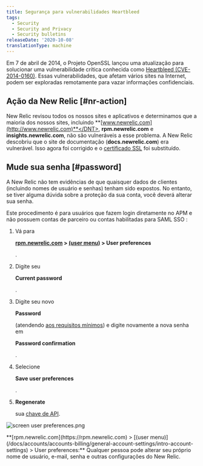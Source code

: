 ```yaml
---
title: Segurança para vulnerabilidades Heartbleed
tags:
  - Security
  - Security and Privacy
  - Security bulletins
releaseDate: '2020-10-08'
translationType: machine
---
```



Em 7 de abril de 2014, o Projeto OpenSSL lançou uma atualização para solucionar uma vulnerabilidade crítica conhecida como [Heartbleed (CVE-2014-0160)](http://heartbleed.com). Essas vulnerabilidades, que afetam vários sites na Internet, podem ser exploradas remotamente para vazar informações confidenciais.

## Ação da New Relic [#nr-action]

New Relic revisou todos os nossos sites e aplicativos e determinamos que a maioria dos nossos sites, incluindo <DNT>**[www.newrelic.com](http://www.newrelic.com)**</DNT>, <DNT>**rpm.newrelic.com**</DNT> e <DNT>**insights.newrelic.com**</DNT>, não são vulneráveis a esse problema. A New Relic descobriu que o site de documentação (<DNT>**docs.newrelic.com**</DNT>) era vulnerável. Isso agora foi corrigido e o [certificado SSL](/docs/accounts-partnerships/education/getting-started-new-relic/glossary#ssl-certificate) foi substituído.

## Mude sua senha [#password]

A New Relic não tem evidências de que quaisquer dados de clientes (incluindo nomes de usuário e senhas) tenham sido expostos. No entanto, se tiver alguma dúvida sobre a proteção da sua conta, você deverá alterar sua senha.

Este procedimento é para usuários que fazem login diretamente no APM e não possuem contas de parceiro ou contas habilitadas para SAML SSO :

1. Vá para

   <DNT>**[rpm.newrelic.com](https://rpm.newrelic.com) > [(user menu)](/docs/accounts/accounts-billing/general-account-settings/intro-account-settings) > User preferences**</DNT>

   .

2. Digite seu

   <DNT>**Current password**</DNT>

   .

3. Digite seu novo

   <DNT>**Password**</DNT>

   (atendendo [aos requisitos mínimos](/docs/subscriptions/account-user-settings#requirements)) e digite novamente a nova senha em

   <DNT>**Password confirmation**</DNT>

   .

4. Selecione

   <DNT>**Save user preferences**</DNT>

   .

5. <DNT>**Regenerate**</DNT>

   sua [chave de API](/docs/apis/rest-api-v2/requirements/api-keys#creating).

<img
  title="screen user preferences.png"
  alt="screen user preferences.png"
  src={accountsUserPreferences}
/>

<figcaption>
  <DNT>**[rpm.newrelic.com](https://rpm.newrelic.com) > [(user menu)](/docs/accounts/accounts-billing/general-account-settings/intro-account-settings) > User preferences:**</DNT> Qualquer pessoa pode alterar seu próprio nome de usuário, e-mail, senha e outras configurações do New Relic.
</figcaption>